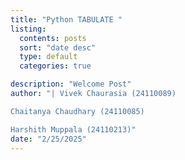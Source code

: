 ```yaml
---
title: "Python TABULATE "
listing:
  contents: posts
  sort: "date desc"
  type: default
  categories: true

description: "Welcome Post"
author: "| Vivek Chaurasia (24110089)

Chaitanya Chaudhary (24110085)

Harshith Muppala (24110213)"
date: "2/25/2025"
---
```

